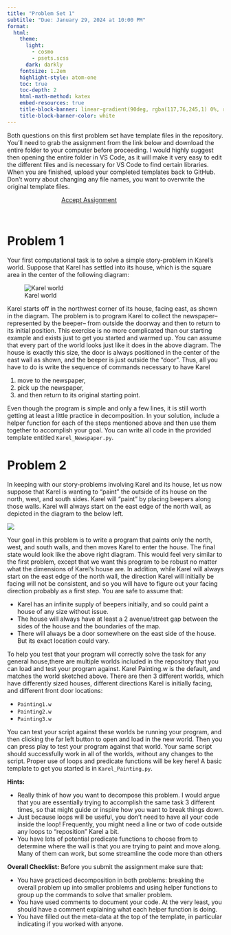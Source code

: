 ```yaml
---
title: "Problem Set 1"
subtitle: "Due: January 29, 2024 at 10:00 PM"
format:
  html:
    theme:
      light: 
        - cosmo
        - psets.scss
      dark: darkly
    fontsize: 1.2em
    highlight-style: atom-one
    toc: true
    toc-depth: 2
    html-math-method: katex
    embed-resources: true
    title-block-banner: linear-gradient(90deg, rgba(117,76,245,1) 0%, rgba(0,212,255,1) 100%)
    title-block-banner-color: white
---
```


Both questions on this first problem set have template files in the repository. You’ll need to grab the assignment from the link below and download the entire folder to your computer before proceeding. I would highly suggest then opening the entire folder in VS Code, as it will make it very easy to edit the different files and is necessary for VS Code to find certain libraries. When you are finished, upload your completed templates back to GitHub. Don’t
worry about changing any file names, you want to overwrite the original template files.

```{=html}
<a href='https://classroom.github.com/a/R0C1RP7A' target="_blank" class="btn btn-info" style='margin:auto; display: block; width:50%;'>Accept Assignment</a>
```
<br>

# Problem 1
Your first computational task is to solve a simple story-problem in Karel’s world. Suppose that Karel has settled into its house, which is the square area in the center of the following diagram:

![Karel world](./images/Karel_newspaper.png)


Karel starts off in the northwest corner of its house, facing east, as shown in the diagram.
The problem is to program Karel to collect the newspaper–represented by the beeper–
from outside the doorway and then to return to its initial position.
This exercise is no more complicated than our starting example and exists just to get you started and warmed up. You can assume that every part of the world looks just like it does in the above diagram. The house is exactly this size, the door is always positioned in the center of the east wall as shown, and the beeper is just outside the “door”. 
Thus, all you have to do is write the sequence of commands necessary to have Karel

  1. move to the newspaper,
  2. pick up the newspaper,
  3. and then return to its original starting point.

Even though the program is simple and only a few lines, it is still worth getting at least a little practice in decomposition. In your solution, include a helper function for each of the steps mentioned above and then use them together to accomplish your goal. You can write all code in the provided template entitled `Karel_Newspaper.py`.

# Problem 2
In keeping with our story-problems involving Karel and its house, let us now suppose that Karel is wanting to “paint” the outside of its house on the north, west, and south sides. Karel will “paint” by placing beepers along those walls. Karel will always start on the east edge of the north wall, as depicted in the diagram to the below left.

![](./images/Karel_Painrt.png)

Your goal in this problem is to write a program that paints only the north, west, and south walls, and then moves Karel to enter the house. The final state would look like the above right diagram.
This would feel very similar to the first problem, except that we want this program to be robust no matter what the dimensions of Karel’s house are. In addition, while Karel will always start on the east edge of the north wall, the direction Karel will initially be facing will not be consistent, and so you will have to figure out your facing direction probably as a first step. You are safe to assume that:

  - Karel has an infinite supply of beepers initially, and so could paint a house of any size without issue.
  - The house will always have at least a 2 avenue/street gap between the sides of the house and the boundaries of the map.
  - There will always be a door somewhere on the east side of the house. But its exact location could vary.

To help you test that your program will correctly solve the task for any general house,there are multiple worlds included in the repository that you can load and test your program against. Karel Painting.w is the default, and matches the world sketched above. There are then 3 different worlds, which have differently sized houses, different directions Karel is initially facing, and different front door locations:

  - `Painting1.w`
  - `Painting2.w`
  - `Painting3.w`

You can test your script against these worlds be running your program, and then clicking the far left button to open and load in the new world. Then you can press play to test your program against that world. Your same script should successfully work in all of the worlds, without any changes to the script. Proper use of loops and predicate functions will be key here! A basic template to get you started is in `Karel_Painting.py`.

**Hints:**

  - Really think of how you want to decompose this problem. I would argue that you are essentially trying to accomplish the same task 3 different times, so that might guide or inspire how you want to break things down.
  -  Just because loops will be useful, you don’t need to have all your code inside the loop! Frequently, you might need a line or two of code outside any loops to “reposition” Karel a bit.
  - You have lots of potential predicate functions to choose from to determine where the wall is that you are trying to paint and move along. Many of them can work, but some streamline the code more than others

**Overall Checklist:** Before you submit the assignment make sure that:

  - You have practiced decomposition in both problems: breaking the overall problem up into smaller problems and using helper functions to group up the commands to solve that smaller problem.
  - You have used comments to document your code. At the very least, you should have a comment explaining what each helper function is doing.
  - You have filled out the meta-data at the top of the template, in particular indicating if you worked with anyone.